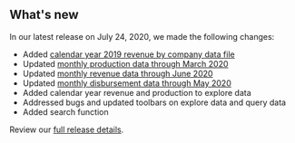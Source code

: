 ## What's new

In our latest release on July 24, 2020, we made the following changes:

- Added [calendar year 2019 revenue by company data file](https://beta-nrrd.app.cloud.gov/downloads/federal-revenue-by-company)
- Updated [monthly production data through March 2020](https://beta-nrrd.app.cloud.gov/downloads/production-by-month)
- Updated [monthly revenue data through June 2020](https://beta-nrrd.app.cloud.gov/downloads/revenue-by-month)
- Updated [monthly disbursement data through May 2020](https://beta-nrrd.app.cloud.gov/downloads/disbursements-by-month)
- Added calendar year revenue and production to explore data
- Addressed bugs and updated toolbars on explore data and query data
- Added search function

Review our [full release details](https://github.com/ONRR/nrrd/releases).
